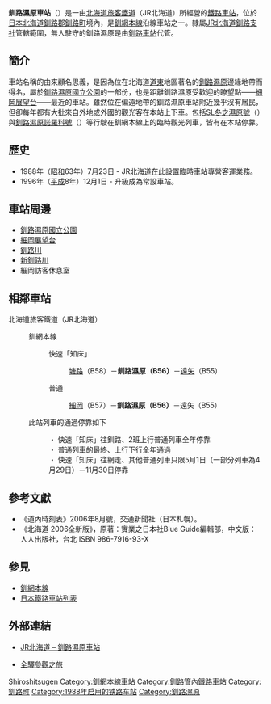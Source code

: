 {{noteTA
|T=zh-tw:釧路濕原車站;zh-hk:釧路濕原站;zh-cn:钏路湿原站;
|1=zh-tw:釧路濕原車站;zh-hk:釧路濕原站;zh-cn:钏路湿原站;
}}
{{日本車站資訊
|公司色 = #2cb431
|文字色 = 
|站名 = 釧路濕原車站
|圖片 =JRH Kushiro Shitsugen Station 2006-summer.jpg
|pxl = 
|圖片說明 = 釧路濕原車站的木造站房
|日文原名 = 釧路湿原
|平假名 =くしろしつげん
|羅馬拼音 =Kushiro-Shitsugen 
|副站名 = 
|所屬公司 = [[File:JR_logo_(hokkaido).svg|23px]][[北海道旅客鐵道|北海道旅客鐵道]]（JR北海道）
|電報略號 = シツ
|車站編號 = {{車站編號c|hotpink|B56}}
|所在地 = [[北海道|北海道]][[釧路郡|釧路郡]][[釧路町|釧路町]]<br>字鳥通原野（{{lang|ja|トリトウシ原野}}）<br>南5線27番
|車站構造 = [[地面車站|地面車站]]
|月台配置 = 1面1線
|所屬路線 = {{Color|#ef59a1|■}}[[釧網本線|釧網本線]]
|前一站 =B57 [[細岡車站|細岡]]
|前一站距離 = 2.4
|後一站距離 = 7.3
|後一站 = [[遠矢車站|遠矢]] B55
|距離 = 151.5
|起點站 = [[網走車站|網走]]
|啟用年月日 = 1988年（[[昭和|昭和]]63年）7月23日
|廢站年月日 = 
|上下車人次 =
|統計年度 =
|轉車 = 
|備註 = 無人車站
}}
'''釧路濕原車站'''（{{jpn|j=釧路湿原駅|hg=くしろしつげんえき|rm=Kushiro-shitsugen eki|f=y}}）是一由[[北海道旅客鐵道|北海道旅客鐵道]]（JR北海道）所經營的[[鐵路車站|鐵路車站]]，位於[[日本|日本]][[北海道|北海道]][[釧路郡|釧路郡]][[釧路町|釧路町]]境內，是[[釧網本線|釧網本線]]沿線車站之一。隸屬[[北海道旅客鐵道釧路支社|JR北海道釧路支社]]管轄範圍，無人駐守的釧路濕原是由[[釧路車站|釧路車站]]代管。

==簡介==

車站名稱的由來顧名思義，是因為位在北海道[[道東|道東]]地區著名的[[釧路濕原|釧路濕原]]邊緣地帶而得名，屬於[[釧路濕原國立公園|釧路濕原國立公園]]的一部份，也是距離釧路濕原受歡迎的瞭望點——[[細岡展望台|細岡展望台]]——最近的車站。雖然位在偏遠地帶的釧路濕原車站附近幾乎沒有居民，但卻每年都有大批來自外地或外國的觀光客在本站上下車。包括[[SL冬之濕原號|SL冬之濕原號]]（{{lang|ja|SL冬の湿原号}}）與[[釧路濕原諾羅科號|釧路濕原諾羅科號]]（{{lang|ja|くしろ湿原ノロッコ号}}）等行駛在釧網本線上的臨時觀光列車，皆有在本站停靠。

==歷史==

* 1988年（[[昭和|昭和]]63年）7月23日 - JR北海道在此設置臨時車站專營客運業務。
* 1996年（[[平成|平成]]8年）12月1日 - 升級成為常設車站。

== 車站周邊 ==
* [[釧路濕原國立公園|釧路濕原國立公園]]
* [[細岡展望台|細岡展望台]]
* [[釧路川|釧路川]]
* [[新釧路川|新釧路川]]
* 細岡訪客休息室

== 相鄰車站 ==
; 北海道旅客鐵道（JR北海道）
: {{Color|#ef59a1|■}}釧網本線
:: 快速「知床」
::: [[塘路站|塘路]]（B58）－'''釧路濕原（B56）'''－[[遠矢站|遠矢]]（B55）
:: 普通
::: [[細岡站|細岡]]（B57）－'''釧路濕原（B56）'''－遠矢（B55）

: 此站列車的通過停靠如下
::・ 快速「知床」往釧路、2班上行普通列車全年停靠
::・ 普通列車的最終、上行下行全年通過
::・ 快速「知床」往網走、其他普通列車只限5月1日（一部分列車為4月29日）－11月30日停靠

==參考文獻==
* 《道內時刻表》2006年8月號，交通新聞社（日本札幌）。
*《北海道 2006全新版》，原著：實業之日本社Blue Guide編輯部，中文版：人人出版社，台北 ISBN 986-7916-93-X

== 參見 ==
* [[釧網本線|釧網本線]]
* [[日本鐵路車站列表|日本鐵路車站列表]]

==外部連結==
* {{ja}}[http://www.jrhokkaido.co.jp/network/station/station.html#8904 JR北海道 – 釧路濕原車站] {{Wayback|url=http://www.jrhokkaido.co.jp/network/station/station.html#8904 |date=20190202042725 }}
* {{ja}}[http://www.tsuchibuta.com/jr-hokkaido/senmouline/03kushiroshitsugen/03kushiroshitsugen.htm 全驛參觀之旅]

{{釧網本線}}

{{DEFAULTSORT:Kushiro-Shitsugen}}
[[Category:日本鐵路車站_Ku|Shiroshitsugen]]
[[Category:釧網本線車站|Category:釧網本線車站]]
[[Category:釧路管內鐵路車站|Category:釧路管內鐵路車站]]
[[Category:釧路町|Category:釧路町]]
[[Category:1988年启用的铁路车站|Category:1988年启用的铁路车站]]
[[Category:釧路濕原|Category:釧路濕原]]